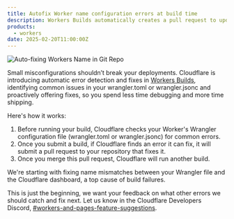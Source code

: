 ```yaml
---
title: Autofix Worker name configuration errors at build time
description: Workers Builds automatically creates a pull request to update the name field in the wrangler file if it doesn’t match your Worker's name in the Cloudflare dashboard.
products:
  - workers
date: 2025-02-20T11:00:00Z
---
```


![Auto-fixing Workers Name in Git Repo](~/assets/images/workers/platform/ci-cd/gh-auto-pr-name.png)

Small misconfigurations shouldn’t break your deployments. Cloudflare is introducing automatic error detection and fixes in [Workers Builds](/workers/ci-cd/builds/), identifying common issues in your wrangler.toml or wrangler.jsonc and proactively offering fixes, so you spend less time debugging and more time shipping.

Here's how it works:

1. Before running your build, Cloudflare checks your Worker's Wrangler configuration file (wrangler.toml or wrangler.jsonc) for common errors.
2. Once you submit a build, if Cloudflare finds an error it can fix, it will submit a pull request to your repository that fixes it.
3. Once you merge this pull request, Cloudflare will run another build.

We're starting with fixing name mismatches between your Wrangler file and the Cloudflare dashboard, a top cause of build failures.

This is just the beginning, we want your feedback on what other errors we should catch and fix next. Let us know in the Cloudflare Developers Discord, [#workers-and-pages-feature-suggestions](https://discord.com/channels/595317990191398933/1064502845061210152).
